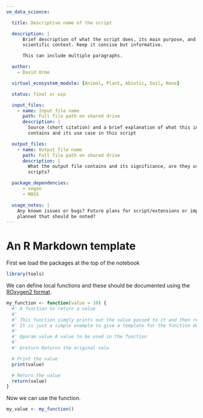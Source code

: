 ```yaml
---
ve_data_science:

  title: Descriptive name of the script

  description: |
      Brief description of what the script does, its main purpose, and any important
      scientific context. Keep it concise but informative.

      This can include multiple paragraphs.

  author:
    - David Orme

  virtual_ecosystem_module: [Animal, Plant, Abiotic, Soil, None]

  status: final or wip

  input_files:
    - name: Input file name
      path: Full file path on shared drive
      description: |
        Source (short citation) and a brief explanation of what this input file
        contains and its use case in this script

  output_files:
    - name: Output file name
      path: Full file path on shared drive
      description: |
        What the output file contains and its significance, are they used in any other
        scripts?

  package_dependencies:
      - vegan
      - MASS

  usage_notes: |
    Any known issues or bugs? Future plans for script/extensions or improvements
    planned that should be noted?
---
```


# An R Markdown template

First we load the packages at the top of the notebook

```r
library(tools)
```


We can define local functions and these should be documented using the
[ROxygen2 format](https://roxygen2.r-lib.org/articles/rd.html).

```r
my_function <- function(value = 10) {
  #' A function to return a value
  #'
  #' This function simply prints out the value passed to it and then returns the value.
  #' It is just a simple example to give a template for the function description syntax.
  #'
  #' @param value A value to be used in the function
  #'
  #' @return Returns the original valu

  # Print the value
  print(value)

  # Return the value
  return(value)
}
```

Now we can use the function.

```r
my_value <- my_function()
```
